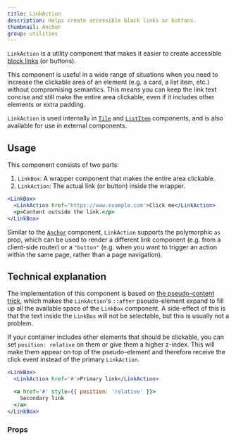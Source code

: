 ```yaml
---
title: LinkAction
description: Helps create accessible block links or buttons.
thumbnail: Anchor
group: utilities
---
```


`LinkAction` is a utility component that makes it easier to create accessible [block links](https://adrianroselli.com/2020/02/block-links-cards-clickable-regions-etc.html) (or buttons).

<LiveExample src='LinkAction.main.tsx'>
  <AllExamples.LinkActionMainExample client:load />
</LiveExample>

This component is useful in a wide range of situations when you need to increase the clickable area of an element (e.g. a card, a list item, etc.) without compromising semantics. This means you can keep the link text concise and still make the entire area clickable, even if it includes other elements or extra padding.

`LinkAction` is used internally in [`Tile`](tile#actionable) and [`ListItem`](list#with-linkaction) components, and is also available for use in external components.

## Usage

This component consists of two parts:

1. `LinkBox`: A wrapper component that makes the entire area clickable.
2. `LinkAction`: The actual link (or button) inside the wrapper.

```jsx
<LinkBox>
  <LinkAction href='https://www.example.com'>Click me</LinkAction>
  <p>Content outside the link.</p>
</LinkBox>
```

Similar to the [`Anchor`](anchor) component, `LinkAction` supports the polymorphic `as` prop, which can be used to render a different link component (e.g. from a client-side router) or a `"button"` (e.g. when you want to trigger an action within the same page, rather than a page navigation).

## Technical explanation

The implementation of this component is based on [the pseudo-content trick](https://inclusive-components.design/cards/#thepseudocontenttrick), which makes the `LinkAction`'s `::after` pseudo-element expand to fill up all the available space of the `LinkBox` component. A side-effect of this is that the text inside the `LinkBox` will not be selectable, but this is usually not a problem.

If your container includes other elements that should be clickable, you can set `position: relative` on them or give them a higher z-index. This will make them appear on top of the pseudo-element and therefore receive the click event instead of the primary `LinkAction`.

```jsx
<LinkBox>
  <LinkAction href='#'>Primary link</LinkAction>

  <a href='#' style={{ position: 'relative' }}>
    Secondary link
  </a>
</LinkBox>
```

### Props

<PropsTable path='@itwin/itwinui-react/esm/core/LinkAction/LinkAction.d.ts' />
